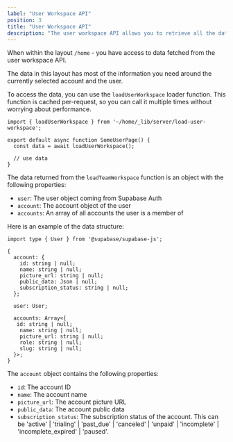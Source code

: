 ```yaml
---
label: "User Workspace API"
position: 3
title: "User Workspace API"
description: "The user workspace API allows you to retrieve all the data related to the current user."
---
```


When within the layout `/home` - you have access to data fetched from the user workspace API.

The data in this layout has most of the information you need around the currently selected account and the user.

To access the data, you can use the `loadUserWorkspace` loader function. This function is cached per-request, so you can call it multiple times without worrying about performance.

```tsx
import { loadUserWorkspace } from '~/home/_lib/server/load-user-workspace';

export default async function SomeUserPage() {
  const data = await loadUserWorkspace();

  // use data
}
```

The data returned from the `loadTeamWorkspace` function is an object with the following properties:

- `user`: The user object coming from Supabase Auth
- `account`: The account object of the user
- `accounts`: An array of all accounts the user is a member of

Here is an example of the data structure:

```tsx
import type { User } from '@supabase/supabase-js';

{
  account: {
    id: string | null;
    name: string | null;
    picture_url: string | null;
    public_data: Json | null;
    subscription_status: string | null;
  };

  user: User;

  accounts: Array<{
   id: string | null;
    name: string | null;
    picture_url: string | null;
    role: string | null;
    slug: string | null;
  }>;
}
```

The `account` object contains the following properties:
- `id`: The account ID
- `name`: The account name
- `picture_url`: The account picture URL
- `public_data`: The account public data
- `subscription_status`: The subscription status of the account. This can be 'active' | 'trialing' | 'past_due' | 'canceled' | 'unpaid' | 'incomplete' | 'incomplete_expired' | 'paused'.
